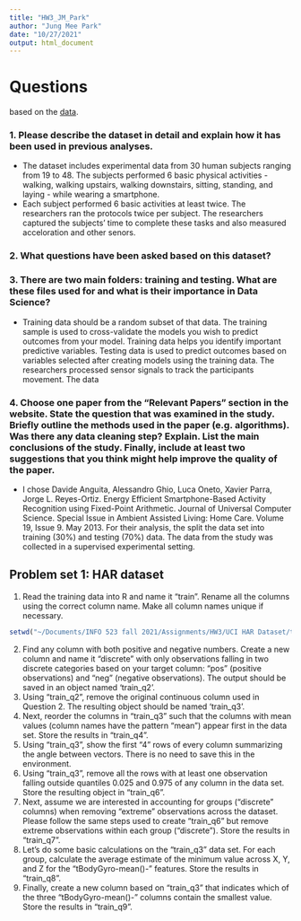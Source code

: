 ```yaml
---
title: "HW3_JM_Park"
author: "Jung Mee Park"
date: "10/27/2021"
output: html_document
---
```

# Questions 
based on the [data](https://archive.ics.uci.edu/ml/datasets/Human+Activity+Recognition+Using+Smartphones).

### 1.	Please describe the dataset in detail and explain how it has been used in previous analyses. 
* The dataset includes experimental data from 30 human subjects ranging from 19 to 48. The subjects performed 6 basic physical activities - walking, walking upstairs, walking downstairs, sitting, standing, and laying - while wearing a smartphone. 
* Each subject performed 6 basic activities at least twice. The researchers ran the protocols twice per subject. The researchers captured the subjects' time to complete these tasks and also measured acceloration and other senors. 

### 2.	What questions have been asked based on this dataset?


### 3.	There are two main folders: training and testing. What are these files used for and what is their importance in Data Science?
* Training data should be a random subset of that data. The training sample is used to cross-validate the models you wish to predict outcomes from your model. Training data helps you identify important predictive variables. Testing data is used to predict outcomes based on variables selected after creating models using the training data. The researchers processed sensor signals to track the participants movement. The data 

### 4.	Choose one paper from the “Relevant Papers” section in the website. State the question that was examined in the study. Briefly outline the methods used in the paper (e.g. algorithms). Was there any data cleaning step? Explain. List the main conclusions of the study. Finally, include at least two suggestions that you think might help improve the quality of the paper. 
* I chose Davide Anguita, Alessandro Ghio, Luca Oneto, Xavier Parra, Jorge L. Reyes-Ortiz. Energy Efficient Smartphone-Based Activity Recognition using Fixed-Point Arithmetic. Journal of Universal Computer Science. Special Issue in Ambient Assisted Living: Home Care. Volume 19, Issue 9. May 2013. 
For their analysis, the split the data set into training (30%) and testing (70%) data. The data from the study was collected in a supervised experimental setting. 

## Problem set 1: HAR dataset
1.	Read the training data into R and name it “train”. Rename all the columns using the correct column name. Make all column names unique if necessary.
```r
setwd("~/Documents/INFO 523 fall 2021/Assignments/HW3/UCI HAR Dataset/train")

```


2.	Find any column with both positive and negative numbers. Create a new column and name it “discrete” with only observations falling in two discrete categories based on your target column: "pos" (positive observations) and "neg" (negative observations). The output should be saved in an object named 'train_q2'.
3.	Using "train_q2", remove the original continuous column used in Question 2. The resulting object should be named 'train_q3'.
4.	Next, reorder the columns in "train_q3" such that the columns with mean values (column names have the pattern "mean") appear first in the data set. Store the results in "train_q4".
5.	Using "train_q3", show the first "4" rows of every column summarizing the angle between vectors. There is no need to save this in the environment.
6.	Using "train_q3", remove all the rows with at least one observation falling outside quantiles 0.025 and 0.975 of any column in the data set. Store the resulting object in "train_q6".
7.	Next, assume we are interested in accounting for groups ("discrete" columns) when removing “extreme” observations across the dataset. Please follow the same steps used to create "train_q6" but remove extreme observations within each group ("discrete"). Store the results in "train_q7".
8.	Let's do some basic calculations on the "train_q3" data set. For each group, calculate the average estimate of the minimum value across X, Y, and Z for the "tBodyGyro-mean()-" features. Store the results in "train_q8".
9.	Finally, create a new column based on "train_q3" that indicates which of the three "tBodyGyro-mean()-" columns contain the smallest value. Store the results in "train_q9".


```r

```

